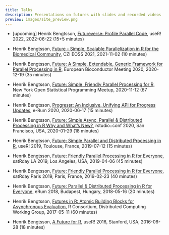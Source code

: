 ```yaml
---
title: Talks
description: Presentations on futures with slides and recorded videos
preview: images/site_preview.png
---
```


* [upcoming] Henrik Bengtsson, [Futureverse: Profile Parallel Code](https://user2022.r-project.org/program/tutorials/#futureverse-parallelization-in-r), useR! 2022, 2022-06-22 (15+5 minutes)

* Henrik Bengtsson, [Future - Simple, Scalable Parallelization in R for the Biomedical Community](https://docs.google.com/presentation/d/18gxBd5Bgn0GNDyl5MlCt_s7b6gTUEcJV9c2xSLC11Nk/view#slide=id.gf778290f24_0_165), CZI EOSS 2021, 2021-11-02 (10 minutes)

* Henrik Bengtsson, [Future: A Simple, Extendable, Generic Framework for Parallel Processing in R](https://www.jottr.org/2020/12/19/future-eurobioc2020-slides/), European Bioconductor Meeting 2020, 2020-12-19 (35 minutes)

* Henrik Bengtsson, [Future: Simple, Friendly Parallel Processing for R](https://www.jottr.org/2020/11/12/future-nycmeetup-slides/), New York Open Statistical Programming Meetup, 2020-11-12 (67 minutes)

* Henrik Bengtsson, [Progressr: An Inclusive, Unifying API for Progress Updates](https://www.jottr.org/2020/07/04/progressr-erum2020-slides/), e-Rum 2020, 2020-06-17 (15 minutes)

* Henrik Bengtsson, [Future: Simple Async, Parallel & Distributed Processing in R Why and What’s New?](https://www.jottr.org/2020/02/01/future-rstudioconf2020-slides/), rstudio::conf 2020, San Francisco, USA, 2020-01-29 (18 minutes)

* Henrik Bengtsson, [Future: Simple Parallel and Distributed Processing in R](https://www.jottr.org/2019/07/12/future-user2019-slides/), useR! 2019, Toulouse, France, 2019-07-12 (15 minutes)

* Henrik Bengtsson, [Future: Friendly Parallel Processing in R for Everyone](https://www.jottr.org/2019/05/16/future-satrdayla2019-slides/), satRday LA 2019, Los Angeles, USA, 2019-04-06 (45 minutes)

* Henrik Bengtsson, [Future: Friendly Parallel Processing in R for Everyone](https://www.jottr.org/2019/03/07/future-satrdayparis2019-slides/),  satRday Paris 2019, Paris, France, 2019-02-23 (40 minutes)

* Henrik Bengtsson, [Future: Parallel & Distributed Processing in R for Everyone](https://www.jottr.org/2018/06/18/future-erum2018-slides/), eRum 2018, Budapest, Hungary, 2018-05-16 (20 minutes)

* Henrik Bengtsson, [Futures in R: Atomic Building Blocks for Asynchronous Evaluation](https://wiki.r-consortium.org/view/Distributed_Computing_Working_Group#05.2F11.2F2017), R Consortium, Distributed Computing Working Group, 2017-05-11 (60 minutes)

* Henrik Bengtsson, [A Future for R](https://www.jottr.org/2016/07/02/future-user2016-slides/), useR! 2016, Stanford, USA, 2016-06-28 (18 minutes)

